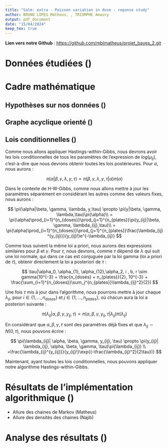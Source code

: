 ```yaml
---
title: "Salm: extra - Poisson variation in dose - reponse study"
author: BRUNO LOPES Matheus, , TRIOMPHE Amaury
output: pdf_document
date: "15/04/2024"
keep_tex: true    
---
```


**Lien vers notre Github** : <https://github.com/mblmatheus/projet_bayes_2.git>

# Données étudiées ()

```{=tex}
\begin{table}[h]
\centering
\small
\begin{minipage}{0.45\textwidth}
\centering
\begin{tabular}{|c|c|c|c|c|c|c|c|}
\hline
\multicolumn{3}{|c|}{\textbf{Bean}} & \multicolumn{3}{|c|}{\textbf{Cucumber}} \\
\hline
\textbf{r} & \textbf{n} & \textbf{r/n} & \textbf{r} & \textbf{n} & \textbf{r/n} \\
\hline
10 & 39 & 0.26 & 5 & 6 & 0.83 \\
23 & 62 & 0.37 & 53 & 74 & 0.72 \\
23 & 81 & 0.28 & 55 & 72 & 0.76 \\
26 & 51 & 0.51 & 32 & 51 & 0.63 \\
17 & 39 & 0.44 & 46 & 79 & 0.58 \\
 & & & 10 & 13 & 0.77 \\
\hline
\end{tabular}
\caption{Données récupérées pour la graine seed O. aegyptiaco 75}
\label{tab:tableau1}
\end{minipage}\hfill
\begin{minipage}{0.45\textwidth}
\centering
\begin{tabular}{|c|c|c|c|c|c|c|c|}
\hline
\multicolumn{3}{|c|}{\textbf{Bean}} & \multicolumn{3}{|c|}{\textbf{Cucumber}} \\
\hline
\textbf{r} & \textbf{n} & \textbf{r/n} & \textbf{r} & \textbf{n} & \textbf{r/n} \\
\hline
8 & 16 & 0.5 & 3 & 12 & 0.25 \\
10 & 30 & 0.33 & 22 & 41 & 0.54 \\
8 & 28 & 0.29 & 15 & 30 & 0.5 \\
23 & 45 & 0.51 & 32 & 51 & 0.63 \\
0 & 4 & 0 & 3 & 7 & 0.43 \\
\hline
\end{tabular}
\caption{Données récupérées pour la graine seed O. aegyptiaco 73}
\label{tab:tableau2}
\end{minipage}
\end{table}
```
# Cadre mathématique

## Hypothèses sur nos données ()

## Graphe acyclique orienté ()

## Lois conditionnelles ()

Comme nous allons appliquer Hastings-within-Gibbs, nous devrons avoir les lois conditionnelles de tous les paramètres de l'expression de $log(\mu_{ij})$, c'est-à-dire que nous devrons obtenir toutes les lois postérieures. Pour $\alpha$, nous aurons :

$$
  \pi(\alpha|\beta, \gamma, \lambda, y,\tau) \propto \pi(\beta, \gamma, \lambda, y,\tau|\alpha)\pi(\alpha)
$$

Dans le contexte de H-W-Gibbs, comme nous allons mettre à jour les paramètres séparément en considérant les autres comme des valeurs fixes, nous aurons :

$$
    \pi(\alpha|\beta, \gamma, \lambda, y,\tau) \propto \pi(y|\beta, \gamma, \lambda,\tau)\pi(\alpha)\\ =  \pi(\alpha)\prod_{i=1}^{n_{doses}}\prod_{j=1}^{n_{plates}}\pi(y_{ij}|\beta, \gamma, \lambda_{ij},\tau)\\ = \pi(\alpha)\prod_{i=1}^{n_{doses}}\prod_{j=1}^{n_{plates}}\frac{\lambda_{ij}^{y_{ij}}}{y_{ij}!}e^{-\lambda_{ij}}
$$

Comme tous suivent la même loi a priori, nous aurons des expressions similaires pour $\beta$ et $\gamma$. Pour $\tau$, nous devrons, comme $\tau$ dépend de $\lambda$ qui suit une loi normale, qui dans ce cas est conjuguée par la loi gamma (loi a priori de $\tau$), obtenir directement la loi a posteriori de $\tau$ :

$$
  \tau|\alpha_0, \alpha_{1}, \alpha_{12},\alpha_2, i , b, r \sim gamma(10^{-3} + \frac{n_{doses} + n_{plates}}{2}, 10^{-3} + \frac{\sum_{i=1}^{n_{doses}}\sum_j^{n_{plates}}\lambda_{ij}^2}{2})
$$

Une fois $\tau$ mis à jour dans l'algorithme, nous pourrons mettre à jour chaque $\lambda_{ij}$, pour $i \in \{1, ..., n_{doses}\}$ et $j \in \{1, …, n_{plates}\}$, où chacun aura la loi a posteriori suivante :

$$
  \pi(\lambda_{ij}| \alpha, \beta,\gamma,  y_{ij}, \tau) \propto \pi(\alpha, \beta, \gamma,  y_{ij}, \tau| \lambda_{ij})\pi(\lambda_{ij})
$$

En considérant que $\alpha, \beta, \gamma,\tau$ sont des paramètres déjà fixes et que $\lambda_{ij} \sim N(0,\tau)$, nous pouvons écrire :

$$
  \pi(\lambda_{ij}| \alpha, \beta, \gamma, y_{ij}, \tau) \propto \pi(y_{ij}| \lambda_{ij}, \alpha, \beta, \gamma, \tau)\pi(\lambda_{ij}) \\
  =\frac{\lambda_{ij}^{y_{ij}}}{y_{ij}!}\exp{(-\frac{\lambda_{ij}^2}{2\tau})}
$$

Maintenant, ayant toutes les lois conditionnelles, nous pouvons appliquer notre algorithme Hastings-within-Gibbs.

# Résultats de l'implémentation algorithmique ()

```{=tex}
\begin{table}[h]
\centering
\small
\begin{minipage}{0.45\textwidth}
\centering
\begin{tabular}{|c|c|c|c|c|}
\hline
\multicolumn{1}{|c|}{} &
\multicolumn{2}{|c|}{\textbf{Moyenne}} & \multicolumn{2}{|c|}{\textbf{Écart-type}} \\
\hline
\textbf{Paramètres} & \textbf{Résultat} & \textbf{Énoncé} & \textbf{Résultat} & \textbf{Énoncé} \\
\hline
$\alpha_0$ & -0.5562 & -0.5525 & 0.1865 & 0.1852 \\
$\alpha_1$ & 0.0706 & 0.08382 & 0.3252 & 0.3031 \\
$\alpha_{12}$ & -0.8021 & -0.8165 & 0.4564 & 0.4109 \\
$\alpha_2$ & 1.3511 & 1.346 & 0.2745 & 0.2564 \\
$\sigma$ & 0.3198 & 0.267 & 0.0661 & 0.1471 \\
\hline
\end{tabular}
\caption{Résultats de notre algorithme Hastings within Gibbs}
\end{minipage}
\end{table}
```
-   Allure des chaines de Markov (Matheus)
-   Allure des densités des chaines (Najib)

# Analyse des résultats ()
